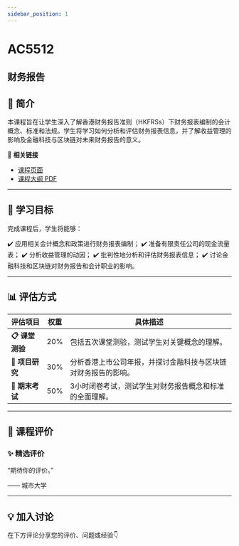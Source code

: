 ```yaml
---
sidebar_position: 1
---
```


# AC5512
## 财务报告

## **📘 简介**
本课程旨在让学生深入了解香港财务报告准则（HKFRSs）下财务报表编制的会计概念、标准和法规。学生将学习如何分析和评估财务报表信息，并了解收益管理的影响及金融科技与区块链对未来财务报告的意义。

🔗 **相关链接**
- [课程页面](https://www.cityu.edu.hk/catalogue/pg/202425/course/AC5512.htm)
- [课程大纲 PDF](https://www.cityu.edu.hk/catalogue/pg/202425/course/AC5512.pdf)

---

## **🎯 学习目标**

完成课程后，学生将能够：

✔️ 应用相关会计概念和政策进行财务报表编制；
✔️ 准备有限责任公司的现金流量表；
✔️ 分析收益管理的动因；
✔️ 批判性地分析和评估财务报表信息；
✔️ 讨论金融科技和区块链对财务报告和会计职业的影响。

---

## **📊 评估方式**

| **评估项目**            | **权重** | **具体描述**                                                                                     |
|-------------------------|---------|-----------------------------------------------------------------------------------------------|
| **📋 课堂测验**          | 20%     | 包括五次课堂测验，测试学生对关键概念的理解。                                                    |
| **📝 项目研究**          | 30%     | 分析香港上市公司年报，并探讨金融科技与区块链对财务报告的影响。                                  |
| **🎤 期末考试**          | 50%     | 3小时闭卷考试，测试学生对财务报告概念和标准的全面理解。                                         |

---

## **💬 课程评价**

### ✨ **精选评价**
<div className={commentStyles.commentBox}>
    <p className={commentStyles.commentText}>
        “期待你的评价。”
    </p>
    <p className={commentStyles.commentAuthor}>—— 城市大学</p>
</div>

---

## **💡 加入讨论**

在下方评论分享您的评价、问题或经验👇
<Utterances />